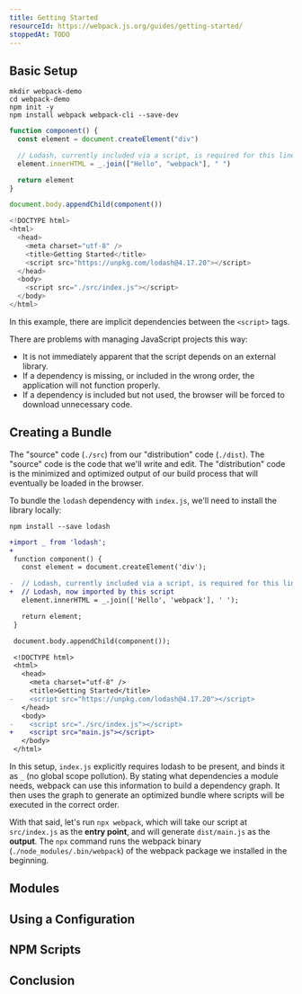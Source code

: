 ```yaml
---
title: Getting Started
resourceId: https://webpack.js.org/guides/getting-started/
stoppedAt: TODO
---
```


## Basic Setup

```shell
mkdir webpack-demo
cd webpack-demo
npm init -y
npm install webpack webpack-cli --save-dev
```

```js nu fp=src/index.js
function component() {
  const element = document.createElement("div")

  // Lodash, currently included via a script, is required for this line to work
  element.innerHTML = _.join(["Hello", "webpack"], " ")

  return element
}

document.body.appendChild(component())
```

```js nu fp=index.html
<!DOCTYPE html>
<html>
  <head>
    <meta charset="utf-8" />
    <title>Getting Started</title>
    <script src="https://unpkg.com/lodash@4.17.20"></script>
  </head>
  <body>
    <script src="./src/index.js"></script>
  </body>
</html>
```

In this example, there are implicit dependencies between the `<script>` tags.

There are problems with managing JavaScript projects this way:

- It is not immediately apparent that the script depends on an external library.
- If a dependency is missing, or included in the wrong order, the application
  will not function properly.
- If a dependency is included but not used, the browser will be forced to
  download unnecessary code.

## Creating a Bundle

The "source" code (`./src`) from our "distribution" code (`./dist`). The
"source" code is the code that we'll write and edit. The "distribution" code is
the minimized and optimized output of our build process that will eventually be
loaded in the browser.

To bundle the `lodash` dependency with `index.js`, we'll need to install the
library locally:

```shell
npm install --save lodash
```

```diff nu fp=src/index.js
+import _ from 'lodash';
+
 function component() {
   const element = document.createElement('div');

-  // Lodash, currently included via a script, is required for this line to work
+  // Lodash, now imported by this script
   element.innerHTML = _.join(['Hello', 'webpack'], ' ');

   return element;
 }

 document.body.appendChild(component());
```

```diff nu fp=dist/index.html
 <!DOCTYPE html>
 <html>
   <head>
     <meta charset="utf-8" />
     <title>Getting Started</title>
-    <script src="https://unpkg.com/lodash@4.17.20"></script>
   </head>
   <body>
-    <script src="./src/index.js"></script>
+    <script src="main.js"></script>
   </body>
 </html>
```

In this setup, `index.js` explicitly requires lodash to be present, and binds it
as `_` (no global scope pollution). By stating what dependencies a module needs,
webpack can use this information to build a dependency graph. It then uses the
graph to generate an optimized bundle where scripts will be executed in the
correct order.

With that said, let's run `npx webpack`, which will take our script at
`src/index.js` as the **entry point**, and will generate `dist/main.js` as the
**output**. The `npx` command runs the webpack binary
(`./node_modules/.bin/webpack`) of the webpack package we installed in the
beginning.

## Modules

## Using a Configuration

## NPM Scripts

## Conclusion
